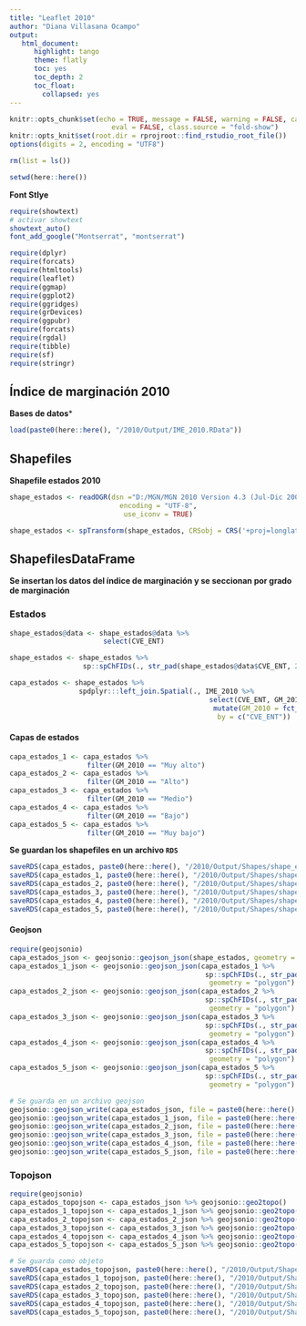 ```yaml
---
title: "Leaflet 2010"
author: "Diana Villasana Ocampo"
output:
   html_document:
      highlight: tango
      theme: flatly
      toc: yes
      toc_depth: 2
      toc_float:
        collapsed: yes
---
```


```r
knitr::opts_chunk$set(echo = TRUE, message = FALSE, warning = FALSE, cache = FALSE, cache.lazy = FALSE, 
                         eval = FALSE, class.source = "fold-show")
knitr::opts_knit$set(root.dir = rprojroot::find_rstudio_root_file())
options(digits = 2, encoding = "UTF8")
```   
 

```r
rm(list = ls())
```

```r
setwd(here::here())
```

**Font Stlye**  

```r
require(showtext)
# activar showtext
showtext_auto()
font_add_google("Montserrat", "montserrat")
```


```r
require(dplyr)
require(forcats)
require(htmltools)
require(leaflet)
require(ggmap)
require(ggplot2)
require(ggridges)
require(grDevices)
require(ggpubr)
require(forcats)
require(rgdal)
require(tibble)
require(sf)
require(stringr)
```


## Índice de marginación 2010

**Bases de datos***

```r
load(paste0(here::here(), "/2010/Output/IME_2010.RData"))
```


## Shapefiles

**Shapefile estados 2010**

```r
shape_estados <- readOGR(dsn ="D:/MGN/MGN 2010 Version 4.3 (Jul-Dic 2009)/32_Entidades_Federativas",                                layer = "ESTADOS",
                           encoding = "UTF-8",
                            use_iconv = TRUE)

shape_estados <- spTransform(shape_estados, CRSobj = CRS('+proj=longlat +ellps=WGS84 +datum=WGS84 +no_defs'))
```

## ShapefilesDataFrame

**Se insertan los datos del índice de marginación y se seccionan por grado de marginación**

### Estados 

```r
shape_estados@data <- shape_estados@data %>%
                       select(CVE_ENT)

shape_estados <- shape_estados %>%
                  sp::spChFIDs(., str_pad(shape_estados@data$CVE_ENT, 2, "left", pad = "0"))
```


```r
capa_estados <- shape_estados %>%
                 spdplyr:::left_join.Spatial(., IME_2010 %>% 
                                                 select(CVE_ENT, GM_2010) %>%  
                                                  mutate(GM_2010 = fct_relevel(stringr::str_trim(.$GM_2010, "both"), c("Muy alto", "Alto", "Medio", "Bajo", "Muy bajo"))),
                                                   by = c("CVE_ENT")) 
```

#### Capas de estados

```r
capa_estados_1 <- capa_estados %>%
                   filter(GM_2010 == "Muy alto")
capa_estados_2 <- capa_estados %>%
                   filter(GM_2010 == "Alto")
capa_estados_3 <- capa_estados %>%
                   filter(GM_2010 == "Medio")
capa_estados_4 <- capa_estados %>%
                   filter(GM_2010 == "Bajo")
capa_estados_5 <- capa_estados %>%
                   filter(GM_2010 == "Muy bajo")
```


**Se guardan los shapefiles en un archivo `RDS`**

```r
saveRDS(capa_estados, paste0(here::here(), "/2010/Output/Shapes/shape_estados.rds"))
saveRDS(capa_estados_1, paste0(here::here(), "/2010/Output/Shapes/shape_estados_1.rds"))
saveRDS(capa_estados_2, paste0(here::here(), "/2010/Output/Shapes/shape_estados_2.rds"))
saveRDS(capa_estados_3, paste0(here::here(), "/2010/Output/Shapes/shape_estados_3.rds"))
saveRDS(capa_estados_4, paste0(here::here(), "/2010/Output/Shapes/shape_estados_4.rds"))
saveRDS(capa_estados_5, paste0(here::here(), "/2010/Output/Shapes/shape_estados_5.rds"))
```


#### Geojson 

```r
require(geojsonio)
capa_estados_json <- geojsonio::geojson_json(shape_estados, geometry = "polygon")
capa_estados_1_json <- geojsonio::geojson_json(capa_estados_1 %>%
                                                sp::spChFIDs(., str_pad(.@data$CVE_ENT, 2, "left", pad = "0")), 
                                                 geometry = "polygon")
capa_estados_2_json <- geojsonio::geojson_json(capa_estados_2 %>%
                                                sp::spChFIDs(., str_pad(.@data$CVE_ENT, 2, "left", pad = "0")), 
                                                 geometry = "polygon")
capa_estados_3_json <- geojsonio::geojson_json(capa_estados_3 %>%
                                                sp::spChFIDs(., str_pad(.@data$CVE_ENT, 2, "left", pad = "0")), 
                                                 geometry = "polygon")
capa_estados_4_json <- geojsonio::geojson_json(capa_estados_4 %>%
                                                sp::spChFIDs(., str_pad(.@data$CVE_ENT, 2, "left", pad = "0")), 
                                                 geometry = "polygon")
capa_estados_5_json <- geojsonio::geojson_json(capa_estados_5 %>%
                                                sp::spChFIDs(., str_pad(.@data$CVE_ENT, 2, "left", pad = "0")), 
                                                 geometry = "polygon")
```


```r
# Se guarda en un archivo geojson 
geojsonio::geojson_write(capa_estados_json, file = paste0(here::here(), "/2010/Output/Shapes/estados_json.geojson"))
geojsonio::geojson_write(capa_estados_1_json, file = paste0(here::here(), "/2010/Output/Shapes/estados_1_json.geojson"))
geojsonio::geojson_write(capa_estados_2_json, file = paste0(here::here(), "/2010/Output/Shapes/estados_2_json.geojson"))
geojsonio::geojson_write(capa_estados_3_json, file = paste0(here::here(), "/2010/Output/Shapes/estados_3_json.geojson"))
geojsonio::geojson_write(capa_estados_4_json, file = paste0(here::here(), "/2010/Output/Shapes/estados_4_json.geojson"))
geojsonio::geojson_write(capa_estados_5_json, file = paste0(here::here(), "/2010/Output/Shapes/estados_5_json.geojson"))
```


### Topojson

```r
require(geojsonio)
capa_estados_topojson <- capa_estados_json %>% geojsonio::geo2topo()
capa_estados_1_topojson <- capa_estados_1_json %>% geojsonio::geo2topo()
capa_estados_2_topojson <- capa_estados_2_json %>% geojsonio::geo2topo()
capa_estados_3_topojson <- capa_estados_3_json %>% geojsonio::geo2topo()
capa_estados_4_topojson <- capa_estados_4_json %>% geojsonio::geo2topo()
capa_estados_5_topojson <- capa_estados_5_json %>% geojsonio::geo2topo()
```

```r
# Se guarda como objeto
saveRDS(capa_estados_topojson, paste0(here::here(), "/2010/Output/Shapes/capa_estados_topojson.rds"))
saveRDS(capa_estados_1_topojson, paste0(here::here(), "/2010/Output/Shapes/capa_estados_1_topojson.rds"))
saveRDS(capa_estados_2_topojson, paste0(here::here(), "/2010/Output/Shapes/capa_estados_2_topojson.rds"))
saveRDS(capa_estados_3_topojson, paste0(here::here(), "/2010/Output/Shapes/capa_estados_3_topojson.rds"))
saveRDS(capa_estados_4_topojson, paste0(here::here(), "/2010/Output/Shapes/capa_estados_4_topojson.rds"))
saveRDS(capa_estados_5_topojson, paste0(here::here(), "/2010/Output/Shapes/capa_estados_5_topojson.rds"))
```



